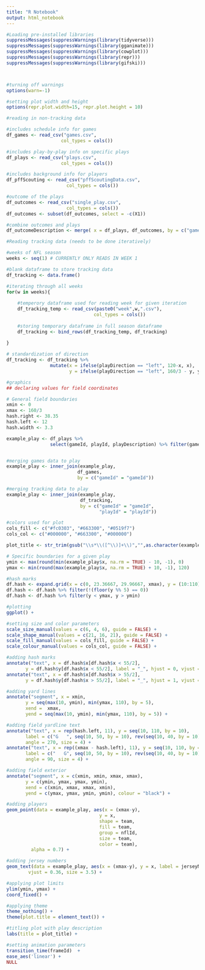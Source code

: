 ```yaml
---
title: "R Notebook"
output: html_notebook
---
```


```r
#Loading pre-installed libraries
suppressMessages(suppressWarnings(library(tidyverse)))
suppressMessages(suppressWarnings(library(gganimate)))
suppressMessages(suppressWarnings(library(cowplot)))
suppressMessages(suppressWarnings(library(repr)))
suppressMessages(suppressWarnings(library(gifski)))



#turning off warnings
options(warn=-1)

#setting plot width and height
options(repr.plot.width=15, repr.plot.height = 10)
```

```r
#reading in non-tracking data

#includes schedule info for games
df_games <- read_csv("games.csv",
                    col_types = cols())

#includes play-by-play info on specific plays
df_plays <- read_csv("plays.csv",
                    col_types = cols())

#includes background info for players
df_pffScouting <- read_csv("pffScoutingData.csv",
                      col_types = cols())

#outcome of the plays
df_outcomes <- read_csv("single_play.csv",
                      col_types = cols())
df_outcomes <- subset(df_outcomes, select = -c(X1))

#combine outcomes and plays
df_outcomeDescription <- merge( x = df_plays, df_outcomes, by = c("gameId","playId"))
```


```r
#Reading tracking data (needs to be done iteratively)

#weeks of NFL season
weeks <- seq(1) # CURRENTLY ONLY READS IN WEEK 1

#blank dataframe to store tracking data
df_tracking <- data.frame()

#iterating through all weeks
for(w in weeks){
    
    #temperory dataframe used for reading week for given iteration
    df_tracking_temp <- read_csv(paste0("week",w,".csv"),
                                col_types = cols())
    
    #storing temporary dataframe in full season dataframe
    df_tracking <- bind_rows(df_tracking_temp, df_tracking)                            
    
}
```

```r
# standardization of direction
df_tracking <- df_tracking %>%
                mutate(x = ifelse(playDirection == "left", 120-x, x),
                       y = ifelse(playDirection == "left", 160/3 - y, y))
```

```r
#graphics
## declaring values for field coordinates

# General field boundaries
xmin <- 0
xmax <- 160/3
hash.right <- 38.35
hash.left <- 12
hash.width <- 3.3
```

```r
example_play <- df_plays %>%
                select(gameId, playId, playDescription) %>% filter(gameId == 2021090900, playId == 97) #SELECTS THE GAME AND PLAY


#merging games data to play
example_play <- inner_join(example_play,
                          df_games,
                          by = c("gameId" = "gameId"))

#merging tracking data to play
example_play <- inner_join(example_play,
                           df_tracking,
                           by = c("gameId" = "gameId",
                                  "playId" = "playId"))
```


```r
#colors used for plot
cols_fill <- c("#fc0303", "#663300", "#0519f7")
cols_col <- c("#000000", "#663300", "#000000")

plot_title <- str_trim(gsub("\\s*\\([^\\)]+\\)","",as.character(example_play$playDescription[1])))

# Specific boundaries for a given play
ymin <- max(round(min(example_play$x, na.rm = TRUE) - 10, -1), 0)
ymax <- min(round(max(example_play$x, na.rm = TRUE) + 10, -1), 120)

#hash marks
df.hash <- expand.grid(x = c(0, 23.36667, 29.96667, xmax), y = (10:110))
df.hash <- df.hash %>% filter(!(floor(y %% 5) == 0))
df.hash <- df.hash %>% filter(y < ymax, y > ymin)
```

```r

#plotting
ggplot() +

#setting size and color parameters
scale_size_manual(values = c(6, 4, 6), guide = FALSE) + 
scale_shape_manual(values = c(21, 16, 21), guide = FALSE) +
scale_fill_manual(values = cols_fill, guide = FALSE) + 
scale_colour_manual(values = cols_col, guide = FALSE) +

#adding hash marks
annotate("text", x = df.hash$x[df.hash$x < 55/2], 
       y = df.hash$y[df.hash$x < 55/2], label = "_", hjust = 0, vjust = -0.2) + 
annotate("text", x = df.hash$x[df.hash$x > 55/2], 
       y = df.hash$y[df.hash$x > 55/2], label = "_", hjust = 1, vjust = -0.2) + 

#adding yard lines
annotate("segment", x = xmin, 
       y = seq(max(10, ymin), min(ymax, 110), by = 5), 
       xend =  xmax, 
       yend = seq(max(10, ymin), min(ymax, 110), by = 5)) + 

#adding field yardline text
annotate("text", x = rep(hash.left, 11), y = seq(10, 110, by = 10), 
       label = c("G   ", seq(10, 50, by = 10), rev(seq(10, 40, by = 10)), "   G"), 
       angle = 270, size = 4) + 
annotate("text", x = rep((xmax - hash.left), 11), y = seq(10, 110, by = 10), 
       label = c("   G", seq(10, 50, by = 10), rev(seq(10, 40, by = 10)), "G   "), 
       angle = 90, size = 4) + 

#adding field exterior
annotate("segment", x = c(xmin, xmin, xmax, xmax), 
       y = c(ymin, ymax, ymax, ymin), 
       xend = c(xmin, xmax, xmax, xmin), 
       yend = c(ymax, ymax, ymin, ymin), colour = "black") + 

#adding players
geom_point(data = example_play, aes(x = (xmax-y),
                                  y = x, 
                                  shape = team,
                                  fill = team,
                                  group = nflId,
                                  size = team,
                                  color = team), 
         alpha = 0.7) +  

#adding jersey numbers
geom_text(data = example_play, aes(x = (xmax-y), y = x, label = jerseyNumber), colour = "white", 
        vjust = 0.36, size = 3.5) + 

#applying plot limits
ylim(ymin, ymax) + 
coord_fixed() +

#applying theme
theme_nothing() + 
theme(plot.title = element_text()) +

#titling plot with play description
labs(title = plot_title) +

#setting animation parameters
transition_time(frameId)  +
ease_aes('linear') + 
NULL
```

